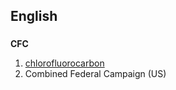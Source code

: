 ==English==
==={{initialism}}===
'''CFC'''

# [[chlorofluorocarbon]]
# Combined Federal Campaign (US)